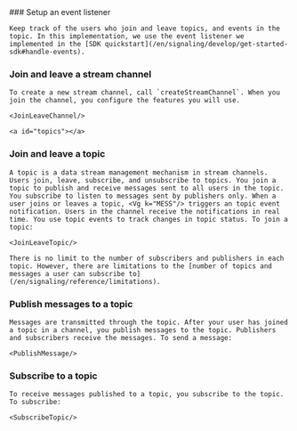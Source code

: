 
<PlatformWrapper notAllowed="[unity, android, web]">
### Setup an event listener
</PlatformWrapper>

    Keep track of the users who join and leave topics, and events in the topic. In this implementation, we use the event listener we implemented in the [SDK quickstart](/en/signaling/develop/get-started-sdk#handle-events).

### Join and leave a stream channel

    To create a new stream channel, call `createStreamChannel`. When you join the channel, you configure the features you will use. 

    <JoinLeaveChannel/>

    <a id="topics"></a>

### Join and leave a topic <a name='topic'></a>

    A topic is a data stream management mechanism in stream channels. Users join, leave, subscribe, and unsubscribe to topics. You join a topic to publish and receive messages sent to all users in the topic. You subscribe to listen to messages sent by publishers only. When a user joins or leaves a topic, <Vg k="MESS"/> triggers an topic event notification. Users in the channel receive the notifications in real time. You use topic events to track changes in topic status. To join a topic:

    <JoinLeaveTopic/>

    There is no limit to the number of subscribers and publishers in each topic. However, there are limitations to the [number of topics and messages a user can subscribe to](/en/signaling/reference/limitations).

### Publish messages to a topic

    Messages are transmitted through the topic. After your user has joined a topic in a channel, you publish messages to the topic. Publishers and subscribers receive the messages. To send a message:

    <PublishMessage/>

### Subscribe to a topic

    To receive messages published to a topic, you subscribe to the topic. To subscribe:

    <SubscribeTopic/>
